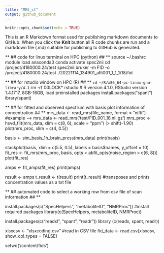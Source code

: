 ```yaml
---
title: "MRS_ct"
output: github_document
---
```


```r
knitr::opts_chunk$set(echo = TRUE)
```
This is an R Markdown format used for publishing markdown documents to GitHub. When you click the **Knit** button all R code chunks are run and a markdown file (.md) suitable for publishing to GitHub is generated.

** ## code for linux terminal on HPC (python) ## **
source ~/.bashrc
module load anaconda3
conda activate spec2nii
cd /project/4180000.24/test
spec2nii bruker -m FID -o /project/4180000.24/test ./20221114_134901_aRi001_1_1_1/18/fid

** ## for rstudio window on HPC (R) ## **
`cd ~/R/x86_64-pc-linux-gnu-library/4.1`
rm -rf 00LOCK*
rstudio # R version 4.1.0, RStudio version 1.4.1717, 8GB-16GB, load preinstalled packages 
install.packages(“spant”)
ibrary(spant)

** ## for fitted and observed spectrum with basis plot information of concentration ## **
  mrs_data <- read_mrs(file_name, format = "nifti") #example --> mrs_data <- read_mrs('test/FID_001_18.nii.gz')
  mrs_proc <- hsvd_filt(mrs_data, xlim = c(8, 6), scale = "ppm") |> shift(-1.90)
  plot(mrs_proc, xlim = c(4, 0.5))

  basis <- sim_basis_1h_brain_press(mrs_data)
  print(basis)

  stackplot(basis, xlim = c(5.5, 0.5), labels = basis$names, y_offset = 10)
  fit_res <- fit_mrs(mrs_proc, basis, opts = abfit_opts(noise_region = c(6, 8)))
  plot(fit_res)

  amps <- fit_amps(fit_res)
  print(amps)

  result <- amps
  t_result <- t(result)
  print(t_result) #transposes and prints concentration values as a txt file 

** ## automated code to select a working row from csv file of scan information ## **

install.packages(c("SpecHelpers", "metaboliteID", "NMRProc")) #install required packages 
library(c(SpecHelpers, metaboliteID, NMRProc))

install.packages(c("readxl", "spant", "readr"))
library (c(readx, spant, readr))

xlsxcsv <- "xlsxcoding.csv"  #read in CSV file
fid_data <- read.csv(xlsxcsv, show_col_types = FALSE)

setwd('/content/fids')
